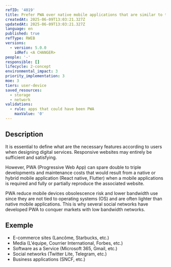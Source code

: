 ```yaml
---
refID: '4019'
title: Prefer PWA over native mobile applications that are similar to the website
createdAt: 2025-06-09T13:03:21.327Z
updatedAt: 2025-06-09T13:03:21.327Z
language: en
published: true
refType: RWEB
versions:
  - version: 5.0.0
    idRef: <A CHANGER>
people: '-'
responsible: []
lifecycle: 2-concept
environmental_impact: 3
priority_implementation: 3
moe: 3
tiers: user-device
saved_resources:
  - storage
  - network
validations:
  - rule: apps that could have been PWA
    maxValue: '0'
---
```


## Description

It is essential to define what are the necessary features according to users when designing digital services. Responsive websites may entirely be sufficient and satisfying.

However, PWA (Progressive Web App) can spare double to triple developments and maintenance costs that would result from a native or hybrid mobile application (React native, Flutter) when a mobile applications is required and fully or partially reproduce the associated website.

PWA reduce mobile devices obsolescence risk and lower bandwidth use since they are not tied to operating systems (OS) and are often lighter than native mobile applications. This is why several social networks have developed PWA to conquer markets with low bandwidth networks.

## Exemple

* E-commerce sites (Lancôme, Starbucks, etc.)
* Media (L'équipe, Courrier International, Forbes, etc.)
* Software as a Service (Microsoft 365, Gmail, etc.)
* Social networks (Twitter Lite, Telegram, etc.)
* Business applications (SNCF, etc.)

